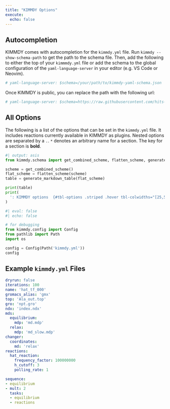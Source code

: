 ```yaml
---
title: "KIMMDY Options"
execute:
  echo: false
---
```


## Autocompletion

KIMMDY comes with autocompletion for the `kimmdy.yml` file.
Run `kimmdy --show-schema-path` to get the path to the schema file.
Then, add the following to either the top of your `kimmmdy.yml` file or
add the schema to the global configuration of the `yaml-language-server` in your editor
(e.g. VS Code or Neovim).

```.yaml
# yaml-language-server: $schema=/your/path/to/kimmdy-yaml-schema.json
```

Once KIMMDY is public, you can replace the path with the following url:

```.yaml
# yaml-language-server: $schema=https://raw.githubusercontent.com/hits-mbm-dev/kimmdy/main/src/kimmdy/kimmdy-yaml-schema.json
```

## All Options

The following is a list of the options that can be set in the `kimmdy.yml` file.
It includes reactions currently available in KIMMDY as plugins.
Nested options are separated by a `.`.
`*` denotes an arbitrary name for a section.
The key for a section is **bold**.

```python
#| output: asis
from kimmdy.schema import get_combined_scheme, flatten_scheme, generate_markdown_table

scheme = get_combined_scheme()
flat_scheme = flatten_scheme(scheme)
table = generate_markdown_table(flat_scheme)

print(table)
print(
  ': KIMMDY options  {#tbl-options .striped .hover tbl-colwidths="[25,50,15,15]"}'
)
```


```python
#| eval: false
#| echo: false

# for debugging
from kimmdy.config import Config
from pathlib import Path
import os

config = Config(Path('kimmdy.yml'))
config
```

## Example `kimmdy.yml` Files

```.yaml
dryrun: false
iterations: 100
name: 'hat_tf_000'
gromacs_alias: 'gmx'
top: 'Ala_out.top'
gro: 'npt.gro'
ndx: 'index.ndx'
mds:
  equilibrium:
    mdp: 'md.mdp'
  relax:
    mdp: 'md_slow.mdp'
changer:
  coordinates:
    md: 'relax'      
reactions:
  hat_reaction:
    frequency_factor: 100000000
    h_cutoff: 3
    polling_rate: 1

sequence:
- equilibrium
- mult: 2
  tasks:
  - equilibrium
  - reactions
```


